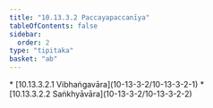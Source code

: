 ```yaml
---
title: "10.13.3.2 Paccayapaccanīya"
tableOfContents: false
sidebar:
  order: 2
type: "tipitaka"
basket: "ab"
---
```



<DynamicBreadcrumb />



<TableOfContents>
* [10.13.3.2.1 Vibhaṅgavāra](10-13-3-2/10-13-3-2-1)
* [10.13.3.2.2 Saṅkhyāvāra](10-13-3-2/10-13-3-2-2)
</TableOfContents>